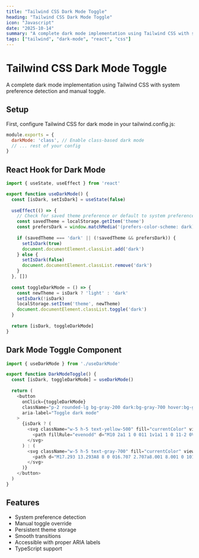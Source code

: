 ```yaml
---
title: "Tailwind CSS Dark Mode Toggle"
heading: "Tailwind CSS Dark Mode Toggle"
icon: "Javascript"
date: "2025-10-14"
summary: "A complete dark mode implementation using Tailwind CSS with system preference detection."
tags: ["tailwind", "dark-mode", "react", "css"]
---
```


# Tailwind CSS Dark Mode Toggle

A complete dark mode implementation using Tailwind CSS with system preference detection and manual toggle.

## Setup

First, configure Tailwind CSS for dark mode in your tailwind.config.js:

```javascript
module.exports = {
  darkMode: 'class', // Enable class-based dark mode
  // ... rest of your config
}
```

## React Hook for Dark Mode

```javascript
import { useState, useEffect } from 'react'

export function useDarkMode() {
  const [isDark, setIsDark] = useState(false)
  
  useEffect(() => {
    // Check for saved theme preference or default to system preference
    const savedTheme = localStorage.getItem('theme')
    const prefersDark = window.matchMedia('(prefers-color-scheme: dark)').matches
    
    if (savedTheme === 'dark' || (!savedTheme && prefersDark)) {
      setIsDark(true)
      document.documentElement.classList.add('dark')
    } else {
      setIsDark(false)
      document.documentElement.classList.remove('dark')
    }
  }, [])
  
  const toggleDarkMode = () => {
    const newTheme = isDark ? 'light' : 'dark'
    setIsDark(!isDark)
    localStorage.setItem('theme', newTheme)
    document.documentElement.classList.toggle('dark')
  }
  
  return [isDark, toggleDarkMode]
}
```

## Dark Mode Toggle Component

```javascript
import { useDarkMode } from './useDarkMode'

export function DarkModeToggle() {
  const [isDark, toggleDarkMode] = useDarkMode()
  
  return (
    <button
      onClick={toggleDarkMode}
      className="p-2 rounded-lg bg-gray-200 dark:bg-gray-700 hover:bg-gray-300 dark:hover:bg-gray-600 transition-colors"
      aria-label="Toggle dark mode"
    >
      {isDark ? (
        <svg className="w-5 h-5 text-yellow-500" fill="currentColor" viewBox="0 0 20 20">
          <path fillRule="evenodd" d="M10 2a1 1 0 011 1v1a1 1 0 11-2 0V3a1 1 0 011-1zm4 8a4 4 0 11-8 0 4 4 0 018 0zm-.464 4.95l.707.707a1 1 0 001.414-1.414l-.707-.707a1 1 0 00-1.414 1.414zm2.12-10.607a1 1 0 010 1.414l-.706.707a1 1 0 11-1.414-1.414l.707-.707a1 1 0 011.414 0zM17 11a1 1 0 100-2h-1a1 1 0 100 2h1zm-7 4a1 1 0 011 1v1a1 1 0 11-2 0v-1a1 1 0 011-1zM5.05 6.464A1 1 0 106.465 5.05l-.708-.707a1 1 0 00-1.414 1.414l.707.707zm1.414 8.486l-.707.707a1 1 0 01-1.414-1.414l.707-.707a1 1 0 011.414 1.414zM4 11a1 1 0 100-2H3a1 1 0 000 2h1z" clipRule="evenodd" />
        </svg>
      ) : (
        <svg className="w-5 h-5 text-gray-700" fill="currentColor" viewBox="0 0 20 20">
          <path d="M17.293 13.293A8 8 0 016.707 2.707a8.001 8.001 0 1010.586 10.586z" />
        </svg>
      )}
    </button>
  )
}
```

## Features

- System preference detection
- Manual toggle override
- Persistent theme storage
- Smooth transitions
- Accessible with proper ARIA labels
- TypeScript support